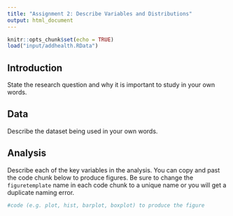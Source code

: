 ```yaml
---
title: "Assignment 2: Describe Variables and Distributions"
output: html_document
---
```


```r
knitr::opts_chunk$set(echo = TRUE)
load("input/addhealth.RData")
```

## Introduction 

State the research question and why it is important to study in your own words.

## Data

Describe the dataset being used in your own words. 

## Analysis

Describe each of the key variables in the analysis. You can copy and past the code chunk below to produce figures. Be sure to change the `figuretemplate` name in each code chunk to a unique name or you will get a duplicate naming error. 

```r
#code (e.g. plot, hist, barplot, boxplot) to produce the figure
```